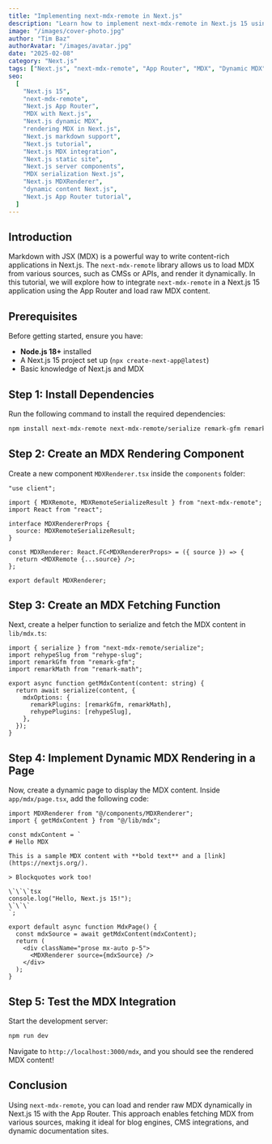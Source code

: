 ```yaml
---
title: "Implementing next-mdx-remote in Next.js"
description: "Learn how to implement next-mdx-remote in Next.js 15 using the App Router to dynamically render raw MDX content. This guide covers setup, serialization, and rendering for a seamless MDX integration."
image: "/images/cover-photo.jpg"
author: "Tim Baz"
authorAvatar: "/images/avatar.jpg"
date: "2025-02-08"
category: "Next.js"
tags: ["Next.js", "next-mdx-remote", "App Router", "MDX", "Dynamic MDX"]
seo:
  [
    "Next.js 15",
    "next-mdx-remote",
    "Next.js App Router",
    "MDX with Next.js",
    "Next.js dynamic MDX",
    "rendering MDX in Next.js",
    "Next.js markdown support",
    "Next.js tutorial",
    "Next.js MDX integration",
    "Next.js static site",
    "Next.js server components",
    "MDX serialization Next.js",
    "Next.js MDXRenderer",
    "dynamic content Next.js",
    "Next.js App Router tutorial",
  ]
---
```


## Introduction

Markdown with JSX (MDX) is a powerful way to write content-rich applications in Next.js. The `next-mdx-remote` library allows us to load MDX from various sources, such as CMSs or APIs, and render it dynamically. In this tutorial, we will explore how to integrate `next-mdx-remote` in a Next.js 15 application using the App Router and load raw MDX content.

## Prerequisites

Before getting started, ensure you have:

- **Node.js 18+** installed
- A Next.js 15 project set up (`npx create-next-app@latest`)
- Basic knowledge of Next.js and MDX

## Step 1: Install Dependencies

Run the following command to install the required dependencies:

```sh
npm install next-mdx-remote next-mdx-remote/serialize remark-gfm remark-math rehype-slug
```

## Step 2: Create an MDX Rendering Component

Create a new component `MDXRenderer.tsx` inside the `components` folder:

```tsx
"use client";

import { MDXRemote, MDXRemoteSerializeResult } from "next-mdx-remote";
import React from "react";

interface MDXRendererProps {
  source: MDXRemoteSerializeResult;
}

const MDXRenderer: React.FC<MDXRendererProps> = ({ source }) => {
  return <MDXRemote {...source} />;
};

export default MDXRenderer;
```

## Step 3: Create an MDX Fetching Function

Next, create a helper function to serialize and fetch the MDX content in `lib/mdx.ts`:

```tsx
import { serialize } from "next-mdx-remote/serialize";
import rehypeSlug from "rehype-slug";
import remarkGfm from "remark-gfm";
import remarkMath from "remark-math";

export async function getMdxContent(content: string) {
  return await serialize(content, {
    mdxOptions: {
      remarkPlugins: [remarkGfm, remarkMath],
      rehypePlugins: [rehypeSlug],
    },
  });
}
```

## Step 4: Implement Dynamic MDX Rendering in a Page

Now, create a dynamic page to display the MDX content. Inside `app/mdx/page.tsx`, add the following code:

```tsx
import MDXRenderer from "@/components/MDXRenderer";
import { getMdxContent } from "@/lib/mdx";

const mdxContent = `
# Hello MDX

This is a sample MDX content with **bold text** and a [link](https://nextjs.org/).

> Blockquotes work too!

\`\`\`tsx
console.log("Hello, Next.js 15!");
\`\`\`
`;

export default async function MdxPage() {
  const mdxSource = await getMdxContent(mdxContent);
  return (
    <div className="prose mx-auto p-5">
      <MDXRenderer source={mdxSource} />
    </div>
  );
}
```

## Step 5: Test the MDX Integration

Start the development server:

```sh
npm run dev
```

Navigate to `http://localhost:3000/mdx`, and you should see the rendered MDX content!

## Conclusion

Using `next-mdx-remote`, you can load and render raw MDX dynamically in Next.js 15 with the App Router. This approach enables fetching MDX from various sources, making it ideal for blog engines, CMS integrations, and dynamic documentation sites.
